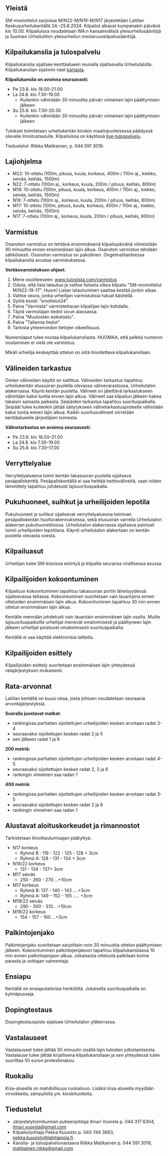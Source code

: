 ## Yleistä

SM-moniottelut sarjoissa M/N22-M/N19-M/N17 järjestetään Laitilan Keskusurheilukentällä 24.–25.8.2024. Kilpailut alkavat kumpanakin päivänä klo 10.00. Kilpailuissa noudatetaan WA:n kansainvälisiä yleisurheilusääntöjä ja Suomen Urheiluliiton yleisurheilun mestaruuskilpailusääntöjä.

## Kilpailukanslia ja tulospalvelu

Kilpailukanslia sijaitsee kenttäalueen reunalla sijaitsevalla Urheilutalolla. Kilpailukanslian sijainnin näet [kartasta](/aluekartta-laitila.pdf).

**Kilpailukanslia on avoinna seuraavasti:**

- Pe 23.8. klo 18.00–21.00
- La 24.8. klo 7.30–19.00
  - Kuitenkin vähintään 30 minuuttia päivän viimeisen lajin päättymisen jälkeen
- Su 25.8. klo 7.30–20.30
  - Kuitenkin vähintään 30 minuuttia päivän viimeisen lajin päättymisen jälkeen

Tulokset toimitetaan urheilukentän kioskin maalinpuoleisessa päädyssä olevalle ilmoitustaululle. Kilpailuissa on käytössä [live-tulospalvelu](https://live.tuloslista.com).

Tiedustelut: Riikka Matikainen, p. 044 591 3019.

## Lajiohjelma

- M22: 10-ottelu (100m, pituus, kuula, korkeus, 400m / 110m aj., kiekko, seiväs, keihäs, 1500m)
- N22: 7-ottelu (100m aj., korkeus, kuula, 200m / pituus, keihäs, 800m)
- M19: 10-ottelu (100m, pituus, kuula, korkeus, 400m / 110m aj., kiekko, seiväs, keihäs, 1500m)
- N19: 7-ottelu (100m aj., korkeus, kuula, 200m / pituus, keihäs, 800m)
- M17: 10-ottelu (100m, pituus, kuula, korkeus, 400m / 110m aj., kiekko, seiväs, keihäs, 1500m)
- N17: 7-ottelu (100m aj., korkeus, kuula, 200m / pituus, keihäs, 800m)

## Varmistus

Osanoton varmistus on tehtävä ensimmäisenä kilpailupäivänä viimeistään 90 minuuttia ennen ensimmäisen lajin alkua. Osanoton varmistus tehdään sähköisesti. Osanoton varmistus on pakollinen. Ongelmatilanteessa kilpailukanslia avustaa varmistuksessa.

**Verkkovarmistuksen ohjeet:**

1. Mene osoitteeseen: www.tuloslista.com/varmistus
2. Odota, että lista latautuu ja valitse listasta oikea kilpailu "SM-moniottelut M/N22-19-17". Huom! Listan latautuminen saattaa kestää jonkin aikaa.
3. Valitse seura, jonka urheilijan varmistuksia haluat käsitellä.
4. Syötä koodi: ”smottelut24”.
5. Paina "Varmista" varmistettavan kilpailijan lajin kohdalla.
6. Täytä varmistajan tiedot sivun alaosassa.
7. Paina "Muutosten esikatselu".
8. Paina "Tallenna tiedot".
9. Tarkista yhteenvedon tietojen oikeellisuus.

Numerolaput tulee noutaa kilpailukansliasta. HUOMAA, että pelkkä numeron noutaminen ei vielä ole varmistus.

Mikäli urheilija keskeyttää ottelun on siitä ilmoitettava kilpailukansliaan.

## Välineiden tarkastus

Omien välineiden käyttö on sallittua. Välineiden tarkastus tapahtuu urheilukentän etusuoran puolella olevassa välinevarastossa, Urheilutalon alakerrassa. Käynti kentän puolelta. Välineet on jätettävä tarkastukseen vähintään kaksi tuntia ennen lajin alkua. Välineet saa kilpailun jälkeen hakea takaisin samasta paikasta. Seipäiden tarkastus tapahtuu suorituspaikalla. Seipäät tulee kuitenkin jättää säilytykseen välinetarkastuspisteelle vähintään kaksi tuntia ennen lajin alkua. Kaikki suoritusvälineet siirretään kenttäalueelle järjestäjien toimesta.

**Välinetarkastus on avoinna seuraavasti:**

- Pe 23.8. klo 18.00–21.00
- La 24.8. klo 7.30–19.00
- Su 25.8. klo 7.30–17.00

## Verryttelyalue

Verryttelyalueena toimii kentän takasuoran puolella sijaitseva pesäpallokenttä. Pesäpallokentällä ei saa heittää heittovälineitä, vaan niiden lämmittely tapahtuu johdetusti lajisuorituspaikalla.

## Pukuhuoneet, suihkut ja urheilijoiden lepotila

Pukuhuoneet ja suihkut sijaitsevat verryttelyalueena toimivan pesäpallokentän huoltorakennuksessa, sekä etusuoran varrella Urheilutalon alakerran pukuhuonetiloissa. Urheilutalon alakerrassa sijaitseva painisali toimii urheilijoiden lepotilana. Käynti urheilutalon alakertaan on kentän puolella olevasta ovesta.

## Kilpailuasut

Urheilijan tulee SM-kisoissa esiintyä ja kilpailla seuransa virallisessa asussa.

## Kilpailijoiden kokoontuminen

Kilpailuun kokoontuminen tapahtuu takasuoran portin läheisyydessä sijaitsevassa teltassa. Kokoontuminen suoritetaan vain lauantaina ennen otteluiden ensimmäisen lajin alkua. Kokoontuminen tapahtuu 30 min ennen ottelun ensimmäisen lajin alkua.

Kentälle mennään johdetusti vain lauantain ensimmäisen lajin osalta. Muille lajisuorituspaikoille urheilijat menevät omatoimisesti ja päättyneen lajin jälkeen urheilijat poistuvat omatoimisesti suorituspaikalta.

Kentällä ei saa käyttää elektronisia laitteita.

## Kilpailijoiden esittely

Kilpailijoiden esittely suoritetaan ensimmäisen lajin yhteydessä ratajärjestyksen mukaisesti.

## Rata-arvonnat

Laitilan kentällä on kuusi rataa, josta johtuen noudatetaan seuraavia arvontajärjestyksiä.

**Suoralla juostavat matkat:**

- rankingissa parhaiten sijoitettujen urheilijoiden kesken arvotaan radat 3-4
- seuraavaksi sijoitettujen kesken radat 2 ja 5
- sen jälkeen radat 1 ja 6

**200 metriä:**

- rankingissa parhaiten sijoitettujen urheilijoiden kesken arvotaan radat 4-5
- seuraavaksi sijoitettujen kesken radat 2, 3 ja 6
- rankingin viimeinen saa radan 1

**400 metriä:**

- rankingissa parhaiten sijoitettujen urheilijoiden kesken arvotaan radat 3-5
- seuraavaksi sijoitettujen kesken radat 2 ja 6
- rankingin viimeinen saa radan 1

## Alustavat aloituskorkeudet ja rimannostot

Tarkistetaan ilmoittautumisajan päätyttyä.

- N17 korkeus
  - Ryhmä B : 119 - 122 - 125 - 128 + 3cm
  - Ryhmä A: 128 - 131 - 134 + 3cm
- N19/22 korkeus
  - 131 - 134 - 137+ 3cm
- M17 seiväs
  - 250 - 260 - 270....+10cm
- M17 korkeus
  - Ryhmä B: 137 - 140 - 143 ....+3cm
  - Ryhmä A: 149 – 152 - 155 ….. +3cm
- M19/22 seiväs
  - 290 - 300 - 310....+10cm
- M19/22 korkeus
  - 154 - 157 - 160....+3cm

## Palkintojenjako

Palkintojenjako suoritetaan sarjoittain noin 30 minuuttia ottelun päättymisen jälkeen. Kokoontuminen palkintojenjakoon tapahtuu kilpailukansliassa 10 min ennen palkintojenjaon alkua. Jokaisesta ottelusta palkitaan kolme parasta ja voittajan valmentaja.

## Ensiapu

Kentällä on ensiaputaitoisia henkilöitä. Jokaisella suorituspaikalla on kylmäpusseja.

## Dopingtestaus

Dopingtestauspiste sijaitsee Urheilutalon yläkerrassa.

## Vastalauseet

Vastalauseet tulee jättää 30 minuutin sisällä lajin tulosten julkistamisesta. Vastalause tulee jättää kirjallisena kilpailukansliaan ja sen yhteydessä tulee suorittaa 50 euron protestimaksu.

## Ruokailu

Kisa-alueella on mahdollisuus ruokailuun. Lisäksi kisa-alueella myydään virvokkeita, sämpylöitä ym. kioskituotteita.

## Tiedustelut

- Järjestelytoimikunnan puheenjohtaja Ilmari Vuorela p. 044 317 6304, ilmari.vuorela@gmail.com
- Kilpailunjohtaja Pekka Kuusisto p. 040 744 3663, pekka.kuusisto@lahitapiola.fi.
- Kanslia- ja tulospalveluvastaava Riikka Matikainen p. 044 591 3019, matikainen.riikka@gmail.com
